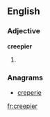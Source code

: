 ==English==

===Adjective===
'''creepier'''
# {{comparative of|[[creepy]]}}

===Anagrams===
* [[creperie#English|creperie]]

[[fr:creepier]]